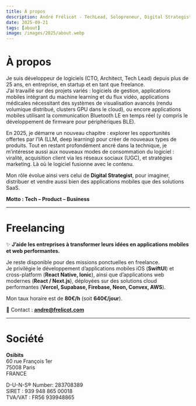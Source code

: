 ```yaml
---
title: À propos
description: André Frélicot - TechLead, Solopreneur, Digital Strategist. Tech - Product - Business.
date: 2025-09-21
tags: [about]
image: /images/2025/about.webp
---
```


<ThreeCube />


# À propos  

Je suis développeur de logiciels (CTO, Architect, Tech Lead) depuis plus de 25 ans, en entreprise, en startup et en tant que freelance.  
J’ai travaillé sur des projets variés : logiciels de gestion, applications mobiles intégrant du machine learning et du flux vidéo, applications médicales nécessitant des systèmes de visualisation avancés (rendu volumique distribué, clusters GPU dans le cloud), ou encore applications mobiles utilisant la communication Bluetooth LE en temps réel (y compris le développement de firmware pour périphériques BLE).  

En 2025, je démarre un nouveau chapitre : explorer les opportunités offertes par l’IA (LLM, deep learning) pour créer de nouveaux types de produits. Tout en restant profondément ancré dans la technique, je m’intéresse aussi aux nouveaux modes de consommation du logiciel : viralité, acquisition client via les réseaux sociaux (UGC), et stratégies marketing. Là où le logiciel fusionne avec le contenu.  

Mon rôle évolue ainsi vers celui de **Digital Strategist**, pour imaginer, distribuer et vendre aussi bien des applications mobiles que des solutions SaaS.  

**Motto : Tech – Product – Business**  

---

# Freelancing  

✨ **J’aide les entreprises à transformer leurs idées en applications mobiles et web performantes.**  

Je reste disponible pour des missions ponctuelles en freelance.  
Je privilégie le développement d’applications mobiles iOS (**SwiftUI**) et cross-platform (**React Native, Ionic**), ainsi que d’applications web modernes (**React / Next.js**), déployées sur des solutions cloud performantes (**Vercel, Supabase, Firebase, Neon, Convex, AWS**).  

Mon taux horaire est de **80€/h** (soit **640€/jour**).  

📩 Contact : **andre@frelicot.com**  

---

# Société  

**Osibits**  
60 rue François 1er  
75008 Paris  
FRANCE

D-U-N-S® Number: 283708389   
SIRET : 939 948 865 00018   
TVA/VAT : FR56 939948865   